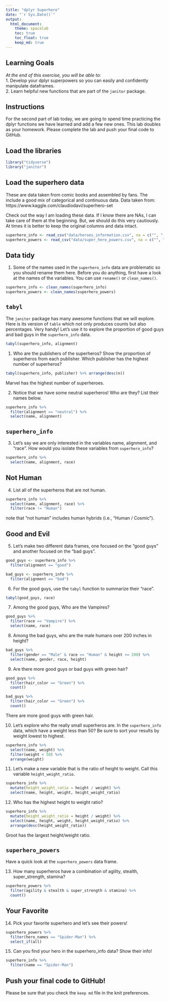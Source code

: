 ```yaml
---
title: "dplyr Superhero"
date: "`r Sys.Date()`"
output:
  html_document: 
    theme: spacelab
    toc: true
    toc_float: true
    keep_md: true
---
```


## Learning Goals  
*At the end of this exercise, you will be able to:*    
1. Develop your dplyr superpowers so you can easily and confidently manipulate dataframes.  
2. Learn helpful new functions that are part of the `janitor` package.  

## Instructions
For the second part of lab today, we are going to spend time practicing the dplyr functions we have learned and add a few new ones. This lab doubles as your homework. Please complete the lab and push your final code to GitHub.  

## Load the libraries
```r
library("tidyverse")
library("janitor")
```

## Load the superhero data
These are data taken from comic books and assembled by fans. The include a good mix of categorical and continuous data.  Data taken from: https://www.kaggle.com/claudiodavi/superhero-set  

Check out the way I am loading these data. If I know there are NAs, I can take care of them at the beginning. But, we should do this very cautiously. At times it is better to keep the original columns and data intact.  
```r
superhero_info <- read_csv("data/heroes_information.csv", na = c("", "-99", "-"))
superhero_powers <- read_csv("data/super_hero_powers.csv", na = c("", "-99", "-"))
```

## Data tidy
1. Some of the names used in the `superhero_info` data are problematic so you should rename them here. Before you do anything, first have a look at the names of the variables. You can use `rename()` or `clean_names()`.    
```r
superhero_info <- clean_names(superhero_info)
superhero_powers <- clean_names(superhero_powers)
```

## `tabyl`
The `janitor` package has many awesome functions that we will explore. Here is its version of `table` which not only produces counts but also percentages. Very handy! Let's use it to explore the proportion of good guys and bad guys in the `superhero_info` data.  
```r
tabyl(superhero_info, alignment)
```

1. Who are the publishers of the superheros? Show the proportion of superheros from each publisher. Which publisher has the highest number of superheros?  
```r
tabyl(superhero_info, publisher) %>% arrange(desc(n))
```
Marvel has the highest number of superheroes.

2. Notice that we have some neutral superheros! Who are they? List their names below.  
```r
superhero_info %>%
  filter(alignment == "neutral") %>% 
  select(name, alignment)
```

## `superhero_info`
3. Let's say we are only interested in the variables name, alignment, and "race". How would you isolate these variables from `superhero_info`?
```r
superhero_info %>% 
  select(name, alignment, race)
```

## Not Human
4. List all of the superheros that are not human.
```r
superhero_info %>% 
  select(name, alignment, race) %>% 
  filter(race != "Human")
```
note that "not human" includes human hybrids (i.e., "Human / Cosmic").

## Good and Evil
5. Let's make two different data frames, one focused on the "good guys" and another focused on the "bad guys".
```r
good_guys <- superhero_info %>% 
  filter(alignment == "good")
```

```r
bad_guys <- superhero_info %>% 
  filter(alignment == "bad")
```

6. For the good guys, use the `tabyl` function to summarize their "race".
```r
tabyl(good_guys, race)
```

7. Among the good guys, Who are the Vampires?
```r
good_guys %>% 
  filter(race == "Vampire") %>% 
  select(name, race)
```

8. Among the bad guys, who are the male humans over 200 inches in height?
```r
bad_guys %>% 
  filter(gender == "Male" & race == "Human" & height >= 200) %>% 
  select(name, gender, race, height)
```

9. Are there more good guys or bad guys with green hair?  
```r
good_guys %>% 
  filter(hair_color == "Green") %>% 
  count()
```

```r
bad_guys %>% 
  filter(hair_color == "Green") %>% 
  count()
```
There are more good guys with green hair.


10. Let's explore who the really small superheros are. In the `superhero_info` data, which have a weight less than 50? Be sure to sort your results by weight lowest to highest.  
```r
superhero_info %>% 
  select(name, weight) %>% 
  filter(weight < 50) %>% 
  arrange(weight)
```

11. Let's make a new variable that is the ratio of height to weight. Call this variable `height_weight_ratio`.    
```r
superhero_info %>% 
  mutate(height_weight_ratio = height / weight) %>% 
  select(name, height, weight, height_weight_ratio)
```

12. Who has the highest height to weight ratio?  
```r
superhero_info %>% 
  mutate(height_weight_ratio = height / weight) %>% 
  select(name, height, weight, height_weight_ratio) %>% 
  arrange(desc(height_weight_ratio))
```
Groot has the largest height/weight ratio.

## `superhero_powers`
Have a quick look at the `superhero_powers` data frame.  

13. How many superheros have a combination of agility, stealth, super_strength, stamina?
```r
superhero_powers %>% 
  filter(agility & stealth & super_strength & stamina) %>% 
  count()
```

## Your Favorite
14. Pick your favorite superhero and let's see their powers!
```r
superhero_powers %>% 
  filter(hero_names == "Spider-Man") %>% 
  select_if(all)
```

15. Can you find your hero in the superhero_info data? Show their info!  
```r
superhero_info %>% 
  filter(name == "Spider-Man")
```

## Push your final code to GitHub!
Please be sure that you check the `keep md` file in the knit preferences.  